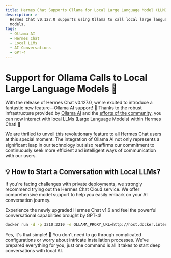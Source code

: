 ```yaml
---
title: Hermes Chat Supports Ollama for Local Large Language Model (LLM) Calls
description: >-
  Hermes Chat v0.127.0 supports using Ollama to call local large language
  models.
tags:
  - Ollama AI
  - Hermes Chat
  - Local LLMs
  - AI Conversations
  - GPT-4
---
```


# Support for Ollama Calls to Local Large Language Models 🦙

With the release of Hermes Chat v0.127.0, we're excited to introduce a fantastic new feature—Ollama AI support! 🤯 Thanks to the robust infrastructure provided by [Ollama AI](https://ollama.ai/) and the [efforts of the community](https://github.com/hermeslabs/hermes-chat/pull/1265), you can now interact with local LLMs (Large Language Models) within Hermes Chat! 🤩

We are thrilled to unveil this revolutionary feature to all Hermes Chat users at this special moment. The integration of Ollama AI not only represents a significant leap in our technology but also reaffirms our commitment to continuously seek more efficient and intelligent ways of communication with our users.

## 💡 How to Start a Conversation with Local LLMs?

If you're facing challenges with private deployments, we strongly recommend trying out the Hermes Chat Cloud service. We offer comprehensive model support to help you easily embark on your AI conversation journey.

Experience the newly upgraded Hermes Chat v1.6 and feel the powerful conversational capabilities brought by GPT-4!

```bash
docker run -d -p 3210:3210 -e OLLAMA_PROXY_URL=http://host.docker.internal:11434/v1 hermeslabs/hermes-chat
```

Yes, it's that simple! 🤩 You don't need to go through complicated configurations or worry about intricate installation processes. We've prepared everything for you; just one command is all it takes to start deep conversations with local AI.

